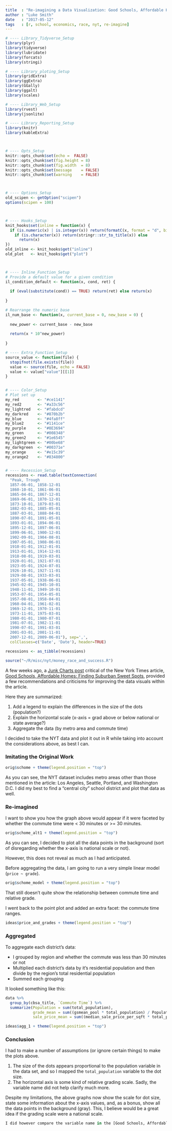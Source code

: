 ```yaml
---
title  : "Re-imagining a Data Visualization: Good Schools, Affordable Homes (New York Times)"
author : "Luke Smith"
date   : "2017-05-12"
tags   : [r, school, economics, race, nyt, re-imagine]
---
```



```r
# ---- Library_Tidyverse_Setup
library(plyr)
library(tidyverse)
library(lubridate)
library(forcats)
library(stringi)

# ---- Library_ploting_Setup
library(gridExtra)
library(ggExtra)
library(GGally)
library(ggalt)
library(scales)

# ---- Library_Web_Setup
library(rvest)
library(jsonlite)

# ---- Library_Reporting_Setup
library(knitr)
library(kableExtra)



# ---- Opts_Setup
knitr::opts_chunk$set(echo =  FALSE)
knitr::opts_chunk$set(fig.height = 8)
knitr::opts_chunk$set(fig.width  = 8)
knitr::opts_chunk$set(message    = FALSE)
knitr::opts_chunk$set(warning    = FALSE)



# ---- Options_Setup
old_scipen <- getOption("scipen")
options(scipen = 100)



# ---- Hooks_Setup
knit_hooks$set(inline = function(x) {
  if (is.numeric(x) | is.integer(x)) return(formatC(x, format = "d", big.mark = ",")) else
    if (is.character(x)) return(stringr::str_to_title(x)) else
      return(x)
})
old_inline <- knit_hooks$get("inline")
old_plot   <- knit_hooks$get("plot")



# ---- Inline_Function_Setup
# Provide a default value for a given condition
il_condition_default <- function(x, cond, ret) {
  
  if (eval(substitute(cond)) == TRUE) return(ret) else return(x)
  
}

# Rearrange the numeric base
il_num_base <- function(x, current_base = 0, new_base = 0) {
  
  new_power <- current_base - new_base
  
  return(x * 10^new_power)
  
}

# ---- Extra_Function_Setup
source_value <- function(file) {
  stopifnot(file.exists(file))
  value <- source(file, echo = FALSE)
  value <- value["value"][[1]]
}


# ---- Color_Setup
# Plot set up
my_red        <- "#ce1141"
my_red2       <- "#a33c56"
my_lightred   <- "#fabdcd"
my_darkred    <- "#870b2b"
my_blue       <- "#4fa8ff"
my_blue2      <- "#1141ce"
my_purple     <- "#8E3694"
my_green      <- "#008348"
my_green2     <- "#1e6545"
my_lightgreen <- "#00be68"
my_darkgreen  <- "#00371e"
my_orange     <- "#e15c39"
my_orange2    <- "#834800"


# ---- Recession_Setup
recessions <- read.table(textConnection(
  "Peak, Trough
  1857-06-01, 1858-12-01
  1860-10-01, 1861-06-01
  1865-04-01, 1867-12-01
  1869-06-01, 1870-12-01
  1873-10-01, 1879-03-01
  1882-03-01, 1885-05-01
  1887-03-01, 1888-04-01
  1890-07-01, 1891-05-01
  1893-01-01, 1894-06-01
  1895-12-01, 1897-06-01
  1899-06-01, 1900-12-01
  1902-09-01, 1904-08-01
  1907-05-01, 1908-06-01
  1910-01-01, 1912-01-01
  1913-01-01, 1914-12-01
  1918-08-01, 1919-03-01
  1920-01-01, 1921-07-01
  1923-05-01, 1924-07-01
  1926-10-01, 1927-11-01
  1929-08-01, 1933-03-01
  1937-05-01, 1938-06-01
  1945-02-01, 1945-10-01
  1948-11-01, 1949-10-01
  1953-07-01, 1954-05-01
  1957-08-01, 1958-04-01
  1960-04-01, 1961-02-01
  1969-12-01, 1970-11-01
  1973-11-01, 1975-03-01
  1980-01-01, 1980-07-01
  1981-07-01, 1982-11-01
  1990-07-01, 1991-03-01
  2001-03-01, 2001-11-01
  2007-12-01, 2009-06-01"), sep=',',
  colClasses=c('Date', 'Date'), header=TRUE)

recessions <- as_tibble(recessions)
```

```r
source("~/R/misc/nyt/money_race_and_success.R")
```

A few weeks ago, a [Junk Charts post](http://junkcharts.typepad.com/junk_charts/2017/04/sorting-out-whats-meaningful-and-whats-not.html) critical of the New York Times article, [Good Schools, Affordable Homes: Finding Suburban Sweet Spots](https://www.nytimes.com/interactive/2017/03/30/upshot/good-schools-affordable-homes-suburban-sweet-spots.html), provided a few recommendations and criticisms for improving the data visuals within the article.

Here they are summarized:

1. Add a legend to explain the differences in the size of the dots (population?)
2. Explain the horizontal scale (x-axis = grad above or below national or state average?)
3. Aggregate the data (by metro area and commute time)

I decided to take the NYT data and plot it out in R while taking into account the considerations above, as best I can.

### Imitating the Original Work

```r
orig$schome + theme(legend.position = "top")
```

As you can see, the NYT dataset includes metro areas other than those mentioned in the article: Los Angeles, Seattle, Portland, and Washington D.C. I did my best to find a "central city" school district and plot that data as well.

### Re-imagined
I want to show you how the graph above would appear if it were faceted by whether the commute time were < 30 minutes or >= 30 minutes.

```r
orig$schome_alt1 + theme(legend.position = "top")
```

As you can see, I decided to plot all the data points in the background (sort of disregarding whether the x-axis is national scale or not).

However, this does not reveal as much as I had anticipated.

Before aggregating the data, I am going to run a very simple linear model (`price ~ grade`).

```r
orig$schome_model + theme(legend.position = "top")
```

That still doesn't quite show the relationship between commute time and relative grade.

I went back to the point plot and added an extra facet: the commute time ranges.

```r
ideas$price_and_grades + theme(legend.position = "top")
```

### Aggregated
To aggregate each district's data:

* I grouped by region and whether the commute was less than 30 minutes or not
* Multiplied each district's data by it's residential population and then divide by the region's total residential population
* Summed each grouping

It looked something like this:

```r
data %>%
  group_by(cbsa_title, `Commute Time`) %>%
  summarize(Population = sum(total_population),
            grade_mean = sum((gsmean_pool * total_population) / Population),
            sale_price_mean = sum((median_sale_price_per_sqft * total_population) / Population))
```

```r
ideas$agg_1 + theme(legend.position = "top")
```

### Conclusion
I had to make a number of assumptions (or ignore certain things) to make the plots above.

1. The size of the dots appears proportional to the population variable in the data set, and so I mapped the `total_population` variable to the dot size.
2. The horizontal axis is some kind of relative grading scale. Sadly, the variable name did not help clarify much more.

Despite my limitations, the above graphs now show the scale for dot size, state some information about the x-axis values, and, as a bonus, show all the data points in the background (gray). This, I believe would be a great idea if the grading scale were a national scale.

```r
I did however compare the variable name in the [Good Schools, Affordable Homes: Finding Suburban Sweet Spots](https://www.nytimes.com/interactive/2017/03/30/upshot/good-schools-affordable-homes-suburban-sweet-spots.html) dataset to the variable name from a previous, yet similar and related NYT article, [Money, Race and Success: How Your School District Compares](): while they are similar (same wording) the names are not the same. Therefore I can't make any definitive conclusions, and I could not find a similar named variable (so far) within the [source data set](https://purl.stanford.edu/db586ns4974).
```

